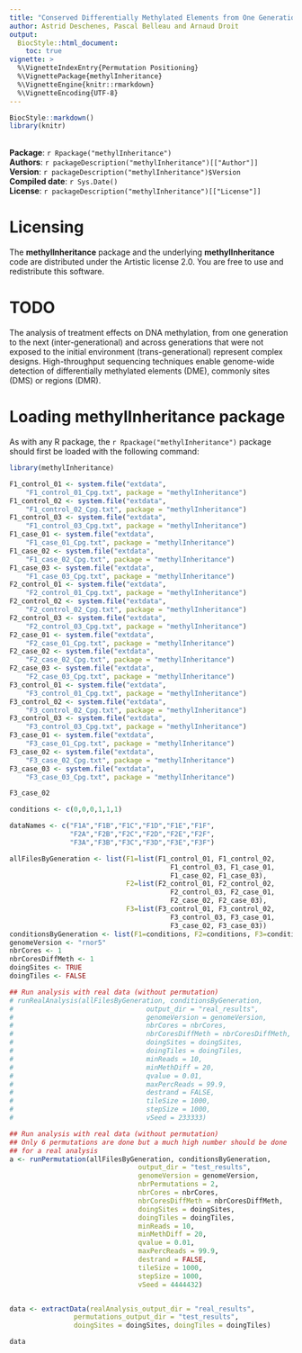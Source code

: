 ```yaml
---
title: "Conserved Differentially Methylated Elements from One Generation to the Next: Inheritance versus Randomness"
author: Astrid Deschenes, Pascal Belleau and Arnaud Droit 
output:
  BiocStyle::html_document:
    toc: true
vignette: >
  %\VignetteIndexEntry{Permutation Positioning}
  %\VignettePackage{methylInheritance}
  %\VignetteEngine{knitr::rmarkdown}
  %\VignetteEncoding{UTF-8}
---
```


```r
BiocStyle::markdown()
library(knitr)
```

<br />
**Package**: `r Rpackage("methylInheritance")`<br />
**Authors**: `r packageDescription("methylInheritance")[["Author"]]`<br />
**Version**: `r packageDescription("methylInheritance")$Version`<br />
**Compiled date**: `r Sys.Date()`<br />
**License**: `r packageDescription("methylInheritance")[["License"]]`<br />

# Licensing 

The **methylInheritance** package and the underlying **methylInheritance** code 
are distributed under the Artistic license 2.0. You are free to use and 
redistribute this software. 

# TODO

The analysis of treatment effects on DNA methylation, from one generation to 
the next (inter-generational) and across generations that were not exposed to 
the initial environment (trans-generational) represent complex designs. 
High-throughput sequencing techniques enable genome-wide detection of 
differentially methylated elements (DME), commonly sites (DMS) or 
regions (DMR).


# Loading methylInheritance package

As with any R package, the `r Rpackage("methylInheritance")` package should 
first be loaded with the following command:

```r
library(methylInheritance)
```


```r
F1_control_01 <- system.file("extdata",
    "F1_control_01_Cpg.txt", package = "methylInheritance")
F1_control_02 <- system.file("extdata",
    "F1_control_02_Cpg.txt", package = "methylInheritance")
F1_control_03 <- system.file("extdata",
    "F1_control_03_Cpg.txt", package = "methylInheritance")
F1_case_01 <- system.file("extdata",
    "F1_case_01_Cpg.txt", package = "methylInheritance")
F1_case_02 <- system.file("extdata",
    "F1_case_02_Cpg.txt", package = "methylInheritance")
F1_case_03 <- system.file("extdata",
    "F1_case_03_Cpg.txt", package = "methylInheritance")
F2_control_01 <- system.file("extdata",
    "F2_control_01_Cpg.txt", package = "methylInheritance")
F2_control_02 <- system.file("extdata",
    "F2_control_02_Cpg.txt", package = "methylInheritance")
F2_control_03 <- system.file("extdata",
    "F2_control_03_Cpg.txt", package = "methylInheritance")
F2_case_01 <- system.file("extdata",
    "F2_case_01_Cpg.txt", package = "methylInheritance")
F2_case_02 <- system.file("extdata",
    "F2_case_02_Cpg.txt", package = "methylInheritance")
F2_case_03 <- system.file("extdata",
    "F2_case_03_Cpg.txt", package = "methylInheritance")
F3_control_01 <- system.file("extdata",
    "F3_control_01_Cpg.txt", package = "methylInheritance")
F3_control_02 <- system.file("extdata",
    "F3_control_02_Cpg.txt", package = "methylInheritance")
F3_control_03 <- system.file("extdata",
    "F3_control_03_Cpg.txt", package = "methylInheritance")
F3_case_01 <- system.file("extdata",
    "F3_case_01_Cpg.txt", package = "methylInheritance")
F3_case_02 <- system.file("extdata",
    "F3_case_02_Cpg.txt", package = "methylInheritance")
F3_case_03 <- system.file("extdata",
    "F3_case_03_Cpg.txt", package = "methylInheritance")

F3_case_02
```

```r

conditions <- c(0,0,0,1,1,1)

dataNames <- c("F1A","F1B","F1C","F1D","F1E","F1F",
               "F2A","F2B","F2C","F2D","F2E","F2F",
               "F3A","F3B","F3C","F3D","F3E","F3F")

allFilesByGeneration <- list(F1=list(F1_control_01, F1_control_02, 
                                        F1_control_03, F1_case_01, 
                                        F1_case_02, F1_case_03), 
                             F2=list(F2_control_01, F2_control_02, 
                                        F2_control_03, F2_case_01, 
                                        F2_case_02, F2_case_03), 
                             F3=list(F3_control_01, F3_control_02, 
                                        F3_control_03, F3_case_01, 
                                        F3_case_02, F3_case_03))
conditionsByGeneration <- list(F1=conditions, F2=conditions, F3=conditions)
genomeVersion <- "rnor5"
nbrCores <- 1
nbrCoresDiffMeth <- 1
doingSites <- TRUE
doingTiles <- FALSE

## Run analysis with real data (without permutation)
# runRealAnalysis(allFilesByGeneration, conditionsByGeneration,
#                                 output_dir = "real_results",
#                                 genomeVersion = genomeVersion,
#                                 nbrCores = nbrCores,
#                                 nbrCoresDiffMeth = nbrCoresDiffMeth,
#                                 doingSites = doingSites,
#                                 doingTiles = doingTiles,
#                                 minReads = 10,
#                                 minMethDiff = 20,
#                                 qvalue = 0.01,
#                                 maxPercReads = 99.9,
#                                 destrand = FALSE,
#                                 tileSize = 1000,
#                                 stepSize = 1000,
#                                 vSeed = 233333)

## Run analysis with real data (without permutation)
## Only 6 permutations are done but a much high number should be done
## for a real analysis
a <- runPermutation(allFilesByGeneration, conditionsByGeneration,
                                output_dir = "test_results",
                                genomeVersion = genomeVersion,
                                nbrPermutations = 2,
                                nbrCores = nbrCores,
                                nbrCoresDiffMeth = nbrCoresDiffMeth,
                                doingSites = doingSites,
                                doingTiles = doingTiles,
                                minReads = 10,
                                minMethDiff = 20,
                                qvalue = 0.01,
                                maxPercReads = 99.9,
                                destrand = FALSE,
                                tileSize = 1000,
                                stepSize = 1000,
                                vSeed = 4444432)


data <- extractData(realAnalysis_output_dir = "real_results", 
                permutations_output_dir = "test_results", 
                doingSites = doingSites, doingTiles = doingTiles)

data
```

